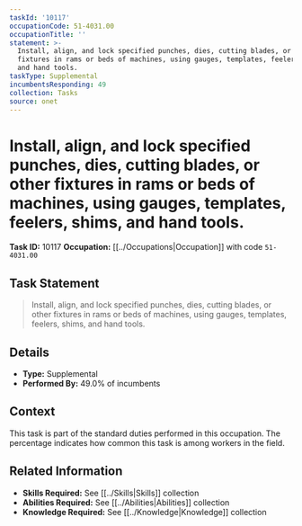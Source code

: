 ```yaml
---
taskId: '10117'
occupationCode: 51-4031.00
occupationTitle: ''
statement: >-
  Install, align, and lock specified punches, dies, cutting blades, or other
  fixtures in rams or beds of machines, using gauges, templates, feelers, shims,
  and hand tools.
taskType: Supplemental
incumbentsResponding: 49
collection: Tasks
source: onet
---
```

# Install, align, and lock specified punches, dies, cutting blades, or other fixtures in rams or beds of machines, using gauges, templates, feelers, shims, and hand tools.

**Task ID:** 10117
**Occupation:** [[../Occupations|Occupation]] with code `51-4031.00`

## Task Statement

> Install, align, and lock specified punches, dies, cutting blades, or other fixtures in rams or beds of machines, using gauges, templates, feelers, shims, and hand tools.

## Details

- **Type:** Supplemental
- **Performed By:** 49.0% of incumbents

## Context

This task is part of the standard duties performed in this occupation. The percentage indicates how common this task is among workers in the field.

## Related Information

- **Skills Required:** See [[../Skills|Skills]] collection
- **Abilities Required:** See [[../Abilities|Abilities]] collection
- **Knowledge Required:** See [[../Knowledge|Knowledge]] collection
